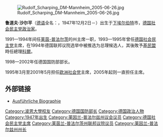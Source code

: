 [[File:Rudolf_Scharping_DM-Mannheim_2005-06-26.jpg|thumb]]

'''鲁道夫·沙尔平'''（[[德语|德语]]全名：'''{{lang|de|Rudolf Albert Scharping}}'''，1947年12月2日－）出生于[[下埃尔伯特|下埃尔伯特]]市，[[德国社会民主党|德国社会民主党]][[政治家|政治家]]。

1991—1994年间任[[莱茵-普法尔茨|莱茵-普法尔茨]]的州主席一职，1993—1995年曾任[[德国社会民主党|德国社会民主党]]主席，在1994年德国联邦议院选举中被推选为总理候选人，其後敗予[[基民盟|基民盟]]時任總理[[科爾|科爾]]。

1998—2002年任德国国防部部长。

1995年3月至2001年5月担任[[欧洲社会党|欧洲社会党]]主席，2005年起则一直担任{{link-de|德国自行车车手协会|Bund Deutscher Radfahrer}}主席。

== 外部链接 ==
{{Wikiquote}}
{{commons}}
{{DNB-Portal|119154013}}
* [http://www.ulrichrosenbaum.de/Scharping Ausführliche Biographie] {{Wayback|url=http://www.ulrichrosenbaum.de/Scharping |date=20160228065925 }}

{{start box}}
{{s-before|[http://de.wikipedia.org/wiki/Volker_R%C3%BChe Volker Rühe]}}
{{s-title|[[德意志聯邦共和國|德意志聯邦共和國]][[德国国防部|国防部]]部長<br>1998年－2002年}}
{{s-after|[[彼得·施特鲁克|彼得·施特鲁克]]}}
{{end box}}
{{Authority control}}
{{germany-bio-stub}}

{{DEFAULTSORT: Scharping, Rudolf}}
[[Category:波恩大學校友|Category:波恩大學校友]]
[[Category:德国国防部长|Category:德国国防部长]]
[[Category:德国政治人物|Category:德国政治人物]]
[[Category:1947年出生|Category:1947年出生]]
[[Category:莱因兰-普法尔兹州议会议员|Category:莱因兰-普法尔兹州议会议员]]
[[Category:德国社会民主党主席|Category:德国社会民主党主席]]
[[Category:莱茵兰-普法尔茨州联邦议院议员|Category:莱茵兰-普法尔茨州联邦议院议员]]
[[Category:莱因兰-普法尔兹州州长|Category:莱因兰-普法尔兹州州长]]